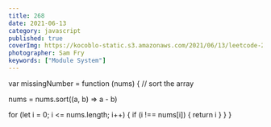```yaml
---
title: 268
date: 2021-06-13
category: javascript
published: true
coverImg: https://kocoblo-static.s3.amazonaws.com/2021/06/13/leetcode-268/cover-img.jpg
photographer: Sam Fry
keywords: ["Module System"]
---
```


var missingNumber = function (nums) {
// sort the array

nums = nums.sort((a, b) => a - b)

for (let i = 0; i <= nums.length; i++) {
if (i !== nums[i]) {
return i
}
}
}
